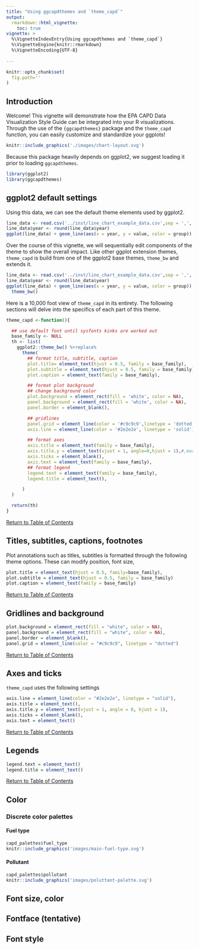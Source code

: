 ```yaml
---
title: "Using ggcapdthemes and `theme_capd`"
output: 
  rmarkdown::html_vignette:
    toc: true
vignette: >
  %\VignetteIndexEntry{Using ggcapdthemes and `theme_capd`}
  %\VignetteEngine{knitr::rmarkdown}
  %\VignetteEncoding{UTF-8}
 
---
```


```r
knitr::opts_chunk$set(
  fig.path=''
)
```

## Introduction

Welcome! This vignette will demonstrate how the EPA CAPD Data Visualization Style Guide can be integrated into your R visualizations. Through the use of the `{ggcapdthemes}` package and the `theme_capd` function, you can easily customize and standardize your ggplots!

```r
knitr::include_graphics('./images/chart-layout.svg')
```

Because this package heavily depends on ggplot2, we suggest loading it prior to loading `ggcapdthemes`.

```r
library(ggplot2)
library(ggcapdthemes)
```

## ggplot2 default settings

Using this data, we can see the default theme elements used by ggplot2.

```r
line_data <- read.csv('../inst/line_chart_example_data.csv',sep = ',', header=TRUE)
line_data$year <- round(line_data$year)
ggplot(line_data) + geom_line(aes(x = year, y = value, color = group))
```

Over the course of this vignette, we will sequentially edit components of the theme to show the overall impact. Like other ggplot extension themes, `theme_capd` is build from one of the ggplot2 base themes, `theme_bw` and extends it.

```r
line_data <- read.csv('../inst/line_chart_example_data.csv',sep = ',', header=TRUE)
line_data$year <- round(line_data$year)
ggplot(line_data) + geom_line(aes(x = year, y = value, color = group)) + 
  theme_bw()
```

Here is a 10,000 foot view of `theme_capd` in its entirety. The following sections will delve into the specifics of each part of this theme.

```r
theme_capd <-function(){

  ## use default font until sysfonts kinks are worked out
  base_family <- NULL
  th <- list(
    ggplot2::theme_bw() %+replace%
      theme(
        ## format title, subtitle, caption
        plot.title= element_text(hjust = 0.5, family = base_family),
        plot.subtitle = element_text(hjust = 0.5, family = base_family),
        plot.caption = element_text(family = base_family),

        ## format plot background
        ## change background color
        plot.background = element_rect(fill = 'white', color = NA),
        panel.background = element_rect(fill = 'white', color = NA),
        panel.border = element_blank(),

        ## gridlines
        panel.grid = element_line(color = '#c9c9c9',linetype = 'dotted'),
        axis.line = element_line(color = '#2e2e2e', linetype = 'solid'),

        ## format axes
        axis.title = element_text(family = base_family),
        axis.title.y = element_text(vjust = 1, angle=0,hjust = 1),#,margin=margin(l=0,r=-100)),
        axis.ticks = element_blank(),
        axis.text = element_text(family = base_family),
        ## format legend
        legend.text = element_text(family = base_family),
        legend.title = element_text(),

      )
  )

  return(th)
}
```

<a href="#TOC">Return to Table of Contents</a>

## Titles, subtitles, captions, footnotes

Plot annotations such as titles, subtitles is formatted through the following theme options. These can modify position, font size, 

```r
plot.title = element_text(hjust = 0.5, family=base_family), 
plot.subtitle = element_text(hjust = 0.5, family = base_family)
plot.caption = element_text(family = base_family)
```

<a href="#TOC">Return to Table of Contents</a>


## Gridlines and background

```r
plot.background = element_rect(fill = "white", color = NA), 
panel.background = element_rect(fill = "white", color = NA), 
panel.border = element_blank(), 
panel.grid = element_line(color = "#c9c9c9", linetype = "dotted")

```

<a href="#TOC">Return to Table of Contents</a>

## Axes and ticks

`theme_capd` uses the following settings 

```r
axis.line = element_line(color = "#2e2e2e", linetype = "solid"), 
axis.title = element_text(), 
axis.title.y = element_text(vjust = 1, angle = 0, hjust = 1), 
axis.ticks = element_blank(), 
axis.text = element_text()
```


<a href="#TOC">Return to Table of Contents</a>

## Legends

```r
legend.text = element_text()
legend.title = element_text()
```

<a href="#TOC">Return to Table of Contents</a>

## Color

### Discrete color palettes

#### Fuel type

```r
capd_palettes$fuel_type
knitr::include_graphics('images/main-fuel-type.svg')
```

#### Pollutant

```r
capd_palettes$pollutant
knitr::include_graphics('images/poluttant-palette.svg')
```


## Font size, color

## Fontface (tentative)

## Font style
